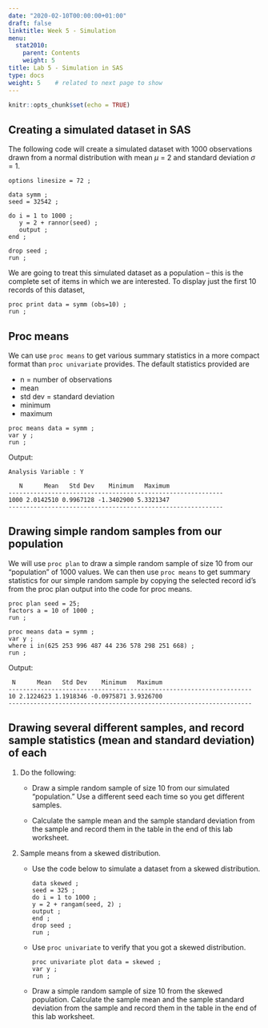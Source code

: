 ```yaml
---
date: "2020-02-10T00:00:00+01:00"
draft: false
linktitle: Week 5 - Simulation
menu:
  stat2010:
    parent: Contents
    weight: 5
title: Lab 5 - Simulation in SAS
type: docs
weight: 5    # related to next page to show
---
```



```r
knitr::opts_chunk$set(echo = TRUE)
```

## Creating a simulated dataset in SAS

The following code will create a simulated dataset with 1000 observations drawn from a normal distribution with mean $\mu$ = 2 and standard deviation $\sigma$ = 1.

```sas
options linesize = 72 ;

data symm ;
seed = 32542 ;

do i = 1 to 1000 ;
   y = 2 + rannor(seed) ;
   output ;
end ;

drop seed ;
run ;
```

We are going to treat this simulated dataset as a population – this is the complete set of items in which we are interested. To display just the first 10 records of this dataset,

```sas
proc print data = symm (obs=10) ;
run ;
```

## Proc means

We can use `proc means` to get various summary statistics in a more compact format than `proc univariate` provides. The default statistics provided are

- n = number of observations
- mean
- std dev = standard deviation
- minimum
- maximum

```sas
proc means data = symm ;
var y ;
run ;
```

Output:

```sas
Analysis Variable : Y

   N      Mean   Std Dev    Minimum   Maximum
------------------------------------------------------------
1000 2.0142510 0.9967128 -1.3402900 5.3321347
------------------------------------------------------------
```

## Drawing simple random samples from our population

We will use `proc plan` to draw a simple random sample of size $10$ from our “population” of $1000$ values. We can then use `proc means` to get summary statistics for our simple random sample by copying the selected record id’s from the proc plan output into the code for proc means.

```sas
proc plan seed = 25;
factors a = 10 of 1000 ;
run ;

proc means data = symm ;
var y ;
where i in(625 253 996 487 44 236 578 298 251 668) ;
run ;
```

Output:

```sas
 N      Mean   Std Dev    Minimum   Maximum
--------------------------------------------------------------------
10 2.1224623 1.1918346 -0.0975871 3.9326700
--------------------------------------------------------------------
```

##  Drawing several different samples, and record sample statistics (mean and standard deviation) of each

1. Do the following:

    - Draw a simple random sample of size 10 from our simulated “population.” Use a different seed each time so you get different samples.
    
    - Calculate the sample mean and the sample standard deviation from the sample and record them in the table in the end of this lab worksheet.

2. Sample means from a skewed distribution.

    - Use the code below to simulate a dataset from a skewed distribution.
      ```sas
      data skewed ;
      seed = 325 ;
      do i = 1 to 1000 ;
      y = 2 + rangam(seed, 2) ;
      output ;
      end ;
      drop seed ;
      run ;
      ```
    - Use `proc univariate` to verify that you got a skewed distribution.
      ```sas
      proc univariate plot data = skewed ;
      var y ;
      run ;
      ```
    - Draw a simple random sample of size 10 from the skewed population. Calculate the sample mean and the sample standard deviation from the sample and record them in the table in the end of this lab worksheet.
